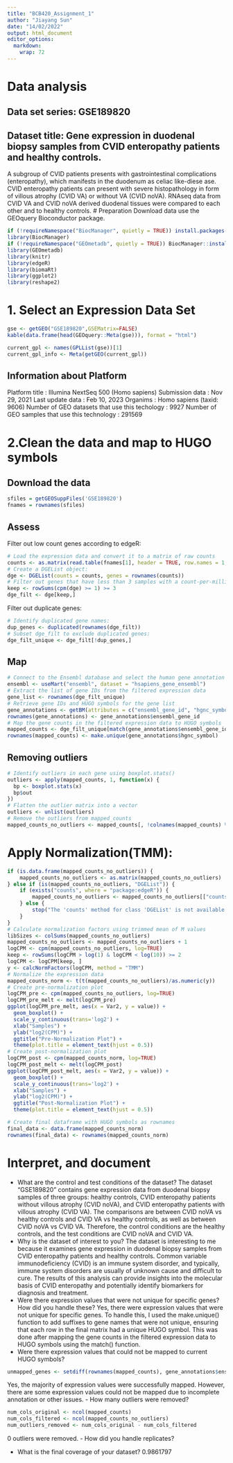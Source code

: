 ```yaml
---
title: "BCB420_Assignment_1"
author: "Jiayang Sun"
date: "14/02/2022"
output: html_document
editor_options: 
  markdown: 
    wrap: 72
---
```

# Data analysis
## Data set series: GSE189820
## Dataset title: Gene expression in duodenal biopsy samples from CVID enteropathy patients and healthy controls. 
A subgroup of CVID patients presents with gastrointestinal complications (enteropathy), which manifests in the duodenum as celiac like-diese ase. CVID enteropathy patients can present with severe histopathology in form of villous atrophy (CVID VA) or without VA (CVID noVA). RNAseq data from CVID VA and CVID noVA derived duodenal tissues were compared to each other and to healthy controls.
# Preparation
Download data use the GEOquery Bioconductor package.
```r
if (!requireNamespace("BiocManager", quietly = TRUE)) install.packages("BiocManager")
library(BiocManager)
if (!requireNamespace("GEOmetadb", quietly = TRUE)) BiocManager::install("GEOmetadb")
library(GEOmetadb)
library(knitr)
library(edgeR)
library(biomaRt)
library(ggplot2)
library(reshape2)
```

# 1. Select an Expression Data Set
```r
gse <- getGEO("GSE189820",GSEMatrix=FALSE)
kable(data.frame(head(GEOquery::Meta(gse))), format = "html")
```

```r
current_gpl <- names(GPLList(gse))[1]
current_gpl_info <- Meta(getGEO(current_gpl))
```
## Information about Platform
Platform title : Illumina NextSeq 500 (Homo sapiens)
Submission data : Nov 29, 2021
Last update data : Feb 10, 2023
Organims : Homo sapiens (taxid: 9606)
Number of GEO datasets that use this techology : 9927
Number of GEO samples that use this technology : 291569

# 2.Clean the data and map to HUGO symbols
## Download the data
```r
sfiles = getGEOSuppFiles('GSE189820')
fnames = rownames(sfiles)
```
## Assess
Filter out low count genes according to edgeR:
```r
# Load the expression data and convert it to a matrix of raw counts
counts <- as.matrix(read.table(fnames[1], header = TRUE, row.names = 1, sep = "\t"))
# Create a DGEList object:
dge <- DGEList(counts = counts, genes = rownames(counts))
# Filter out genes that have less than 3 samples with a count-per-million (cpm) of at least 1:
keep <- rowSums(cpm(dge) >= 1) >= 3
dge_filt <- dge[keep,]
```
Filter out duplicate genes:
```r
# Identify duplicated gene names:
dup_genes <- duplicated(rownames(dge_filt))
# Subset dge_filt to exclude duplicated genes:
dge_filt_unique <- dge_filt[!dup_genes,]
```
## Map
```r
# Connect to the Ensembl database and select the human gene annotation dataset
ensembl <- useMart("ensembl", dataset = "hsapiens_gene_ensembl")
# Extract the list of gene IDs from the filtered expression data
gene_list <- rownames(dge_filt_unique)
# Retrieve gene IDs and HUGO symbols for the gene list
gene_annotations <- getBM(attributes = c("ensembl_gene_id", "hgnc_symbol"), filters = "ensembl_gene_id", values = gene_list, mart = ensembl)
rownames(gene_annotations) <- gene_annotations$ensembl_gene_id
# Map the gene counts in the filtered expression data to HUGO symbols 
mapped_counts <- dge_filt_unique[match(gene_annotations$ensembl_gene_id, rownames(dge_filt_unique)),]
rownames(mapped_counts) <- make.unique(gene_annotations$hgnc_symbol)
```
## Removing outliers
```r
# Identify outliers in each gene using boxplot.stats()
outliers <- apply(mapped_counts, 1, function(x) {
  bp <- boxplot.stats(x)
  bp$out
})
# Flatten the outlier matrix into a vector
outliers <- unlist(outliers)
# Remove the outliers from mapped_counts
mapped_counts_no_outliers <- mapped_counts[, !colnames(mapped_counts) %in% outliers]
```
# Apply Normalization(TMM):
```r
if (is.data.frame(mapped_counts_no_outliers)) {
    mapped_counts_no_outliers <- as.matrix(mapped_counts_no_outliers)
} else if (is(mapped_counts_no_outliers, "DGEList")) {
    if (exists("counts", where = "package:edgeR")) {
        mapped_counts_no_outliers <- mapped_counts_no_outliers[["counts"]]
    } else {
        stop("The 'counts' method for class 'DGEList' is not available. Please install the 'edgeR' package.")
    }
}
# Calculate normalization factors using trimmed mean of M values
libSizes <- colSums(mapped_counts_no_outliers)
mapped_counts_no_outliers <- mapped_counts_no_outliers + 1
logCPM <- cpm(mapped_counts_no_outliers, log=TRUE)
keep <- rowSums(logCPM > log(1) & logCPM < log(10)) >= 2
logCPM <- logCPM[keep, ]
y <- calcNormFactors(logCPM, method = "TMM")
# Normalize the expression data
mapped_counts_norm <- t(t(mapped_counts_no_outliers)/as.numeric(y))
# Create pre-normalization plot
logCPM_pre <- cpm(mapped_counts_no_outliers, log=TRUE)
logCPM_pre_melt <- melt(logCPM_pre)
ggplot(logCPM_pre_melt, aes(x = Var2, y = value)) +
  geom_boxplot() +
  scale_y_continuous(trans='log2') +
  xlab("Samples") +
  ylab("log2(CPM)") +
  ggtitle("Pre-Normalization Plot") +
  theme(plot.title = element_text(hjust = 0.5))
# Create post-normalization plot
logCPM_post <- cpm(mapped_counts_norm, log=TRUE)
logCPM_post_melt <- melt(logCPM_post)
ggplot(logCPM_post_melt, aes(x = Var2, y = value)) +
  geom_boxplot() +
  scale_y_continuous(trans='log2') +
  xlab("Samples") +
  ylab("log2(CPM)") +
  ggtitle("Post-Normalization Plot") +
  theme(plot.title = element_text(hjust = 0.5))

# Create final dataframe with HUGO symbols as rownames
final_data <- data.frame(mapped_counts_norm)
rownames(final_data) <- rownames(mapped_counts_norm)
```


# Interpret, and document

-   What are the control and test conditions of the dataset? 
    The dataset "GSE189820" contains gene expression data from duodenal biopsy
    samples of three groups: healthy controls, CVID enteropathy patients
    without villous atrophy (CVID noVA), and CVID enteropathy patients
    with villous atrophy (CVID VA). The comparisons are between CVID
    noVA vs healthy controls and CVID VA vs healthy controls, as well as
    between CVID noVA vs CVID VA. Therefore, the control conditions are
    the healthy controls, and the test conditions are CVID noVA and CVID
    VA.
-   Why is the dataset of interest to you? 
    The dataset is interesting to me because it examines gene expression in          duodenal biopsy samples from CVID enteropathy patients and healthy controls.     Common variable immunodeficiency (CVID) is an immune system disorder, and        typically, immune system disorders are usually of unknown cause and difficult     to cure. The results of this analysis can provide insights into the molecular     basis of CVID enteropathy and potentially identify biomarkers for diagnosis      and treatment.
-   Were there expression values that were not unique for specific
    genes? How did you handle these? 
    Yes, there were expression values that were not unique for specific genes. To     handle this, I used the make.unique() function to add suffixes to gene names     that were not unique, ensuring that each row in the final matrix had a unique     HUGO symbol. This was done after mapping the gene counts in the filtered         expression data to HUGO symbols using the match() function.
-   Were there expression values that could not be mapped to current
    HUGO symbols?

```r
unmapped_genes <- setdiff(rownames(mapped_counts), gene_annotations$ensembl_gene_id)
```

Yes, the majority of expression values were successfully mapped.
However, there are some expression values could not be mapped due to
incomplete annotation or other issues. - How many outliers were removed?

```r
num_cols_original <- ncol(mapped_counts)
num_cols_filtered <- ncol(mapped_counts_no_outliers)
num_outliers_removed <- num_cols_original - num_cols_filtered
```

0 outliers were removed. - How did you handle replicates?

-   What is the final coverage of your dataset?
0.9861797
